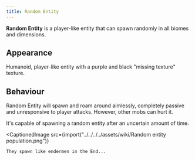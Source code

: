 ```yaml
---
title: Random Entity
---
```



**Random Entity** is a player-like entity that can spawn randomly in all
biomes and dimensions.

## Appearance

Humanoid, player-like entity with a purple and black "missing texture"
texture.

## Behaviour

Random Entity will spawn and roam around aimlessly, completely passive
and unresponsive to player attacks. However, other mobs can hurt it.

It's capable of spawning a random entity after an uncertain amount of
time.

<CaptionedImage
    src={import("../../../../assets/wiki/Random entity population.png")}
>
    They spawn like endermen in the End...
</CaptionedImage>
